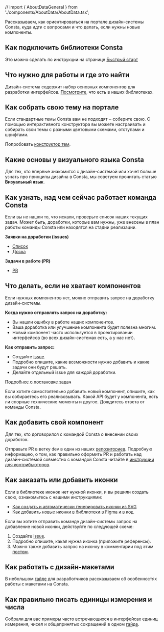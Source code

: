 // import { AboutDataGeneral } from './components/AboutData/AboutData.tsx';

Рассказываем, как ориентироваться на портале дизайн-системы Consta, куда идти с вопросами и что делать, если нужны новые компоненты.

## Как подключить библиотеки Consta

Это можно сделать по инструкции на странице [Быстрый старт](https://consta.design/libs/portal/about-start)

## Что нужно для работы и где это найти

Дизайн-система содержит набор основных компонентов для разработки интерфейсов. [Посмотрите](https://consta.design/libs), что есть в наших библиотеках.

## Как собрать свою тему на портале

Если стандартные темы Consta вам не подходят ‒ соберите свою. С помощью интерактивного конструктора вы можете настраивать и собирать свои темы с разными цветовыми схемами, отступами и шрифтами.

Попробовать [конструктор тем](https://consta.design/theme-constructor).

## Какие основы у визуального языка Consta

Для тех, кто впервые знакомится с дизайн-системой или хочет больше узнать про принципы дизайна в Consta, мы советуем прочитать статью **Визуальный язык**.

## Как узнать, над чем сейчас работает команда Consta

Если вы не нашли то, что искали, проверьте список наших текущих задач. Может быть, доработки, которые вам нужны, уже внесены в план работы команды Consta или находятся на стадии реализации.

**Заявки на доработки (issues)**

- [Список](https://github.com/consta-design-system/uikit/issues)
- [Доска](https://github.com/consta-design-system/uikit/projects/1)

**Задачи в работе (PR)**

- [PR](https://github.com/consta-design-system/uikit/pulls)

## Что делать, если не хватает компонентов

Если нужных компонентов нет, можно отправить запрос на доработку дизайн-системы.

**Когда нужно отправлять запрос на доработку:**

- Вы нашли ошибку в работе наших компонентов.
- Ваша доработка или улучшение компонента будет полезна многим.
- Новый компонент часто используется в проектировании интерфейсов (во всех дизайн-системах есть, а у нас нет).

**Как отправить запрос:**

- Создайте [issue](https://github.com/consta-design-system/uikit/issues/new).
- Подробно опишите, какие возможности нужно добавить и какие задачи они будут решать.
- Делайте отдельный issue для каждой доработки.

[Подробнее о постановке задач](https://consta.design/libs/portal/custom-issue)

Если хотите самостоятельно добавить новый компонент, опишите, как вы собираетесь его реализовывать. Какой API будет у компонента, есть ли спорные технические моменты и другое. Дождитесь ответа от команды Consta.

## Как добавить свой компонент

Для тех, кто договорился с командой Consta о внесении своих доработок.

Отправьте PR в ветку dev в один из наших [репозиториев](https://github.com/consta-design-system). Подробную информацию, о том, как правильно оформить PR и работать над дизайн-системой совместно с командой Consta читайте в [инструкции для контрибьюторов](https://consta.design/libs/portal/custom-addcomponent).

## Как заказать или добавить иконки

Если в библиотеке иконок нет нужной иконки, и вы решили создать свою, ознакомьтесь с нашими инструкциями:

- [Как создать и автоматически генерировать иконки из SVG](https://consta.design/libs/portal/custom-addicons/dev)
- [Как добавить новые иконки в библиотеки в Figma и в код](https://consta.design/libs/portal/custom-addicons/design)

Если вы хотите отправить команде дизайн-системы запрос на добавление новой иконки, действуйте по следующей схеме:

1. Создайте [issue](https://github.com/consta-design-system/uikit/issues/new).
2. Подробно опишите, какая нужна иконка (приложите референсы).
3. Можно также добавить запрос на иконку в комментарии под этим [постом](https://t.me/consta_ui_releases/499).

## Как работать с дизайн-макетами

В небольшом [гайде](https://consta.design/libs/portal/workflow-protptype) для разработчиков рассказываем об особенностях работы с макетами на Consta.

## Как правильно писать единицы измерения и числа

Собрали для вас примеры часто встречающихся в интерфейсах единиц измерения, чисел и общепринятых сокращений в одном [гайде](https://consta.design/libs/portal/reference-units).
